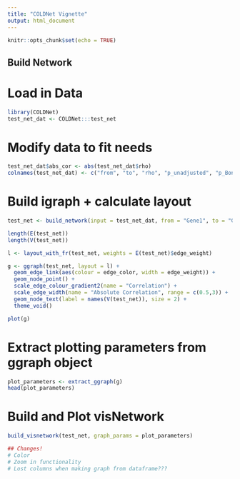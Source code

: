 ```yaml
---
title: "COLDNet Vignette"
output: html_document
---
```


```r
knitr::opts_chunk$set(echo = TRUE)
```

## Build Network

# Load in Data

```r
library(COLDNet)
test_net_dat <- COLDNet:::test_net
```

# Modify data to fit needs

```r
test_net_dat$abs_cor <- abs(test_net_dat$rho)
colnames(test_net_dat) <- c("from", "to", "rho", "p_unadjusted", "p_Bonferroni", "abs_cor")
```

# Build igraph + calculate layout

```r
test_net <- build_network(input = test_net_dat, from = "Gene1", to = "Gene2", color = "rho", weight = "abs_cor")

length(E(test_net))
length(V(test_net))

l <- layout_with_fr(test_net, weights = E(test_net)$edge_weight)

g <- ggraph(test_net, layout = l) +
  geom_edge_link(aes(colour = edge_color, width = edge_weight)) +
  geom_node_point() +
  scale_edge_colour_gradient2(name = "Correlation") + 
  scale_edge_width(name = "Absolute Correlation", range = c(0.5,3)) + 
  geom_node_text(label = names(V(test_net)), size = 2) +
  theme_void()

plot(g)
```

# Extract plotting parameters from ggraph object

```r
plot_parameters <- extract_ggraph(g)
head(plot_parameters)
```

# Build and Plot visNetwork

```r
build_visnetwork(test_net, graph_params = plot_parameters)

## Changes!
# Color
# Zoom in functionality
# Lost columns when making graph from dataframe???
```
